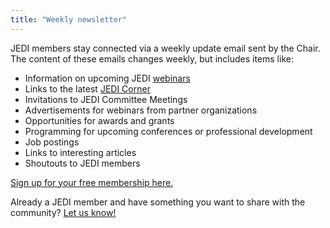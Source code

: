```yaml
---
title: "Weekly newsletter"
---
```

JEDI members stay connected via a weekly update email sent by the Chair. The content of these emails changes weekly, but includes items like:

* Information on upcoming JEDI [webinars](webinars.qmd)
* Links to the latest [JEDI Corner](jedi-corner.qmd)
* Invitations to JEDI Committee Meetings
* Advertisements for webinars from partner organizations
* Opportunities for awards and grants
* Programming for upcoming conferences or professional development
* Job postings
* Links to interesting articles
* Shoutouts to JEDI members

[Sign up for your free membership here.](get-involved.qmd)

Already a JEDI member and have something you want to share with the community? [Let us know!](mailto:chari@datascijedi.org)

